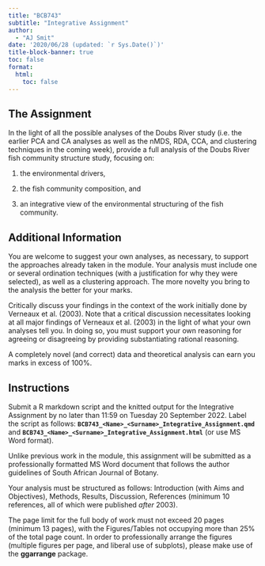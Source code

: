 ```yaml
---
title: "BCB743"
subtitle: "Integrative Assignment"
author: 
  - "AJ Smit"
date: '2020/06/28 (updated: `r Sys.Date()`)'
title-block-banner: true
toc: false
format:
  html:
    toc: false
---
```


## The Assignment

In the light of all the possible analyses of the Doubs River study (i.e. the earlier PCA and CA analyses as well as the nMDS, RDA, CCA, and clustering techniques in the coming week), provide a full analysis of the Doubs River fish community structure study, focusing on:

1.  the environmental drivers,

2.  the fish community composition, and

3.  an integrative view of the environmental structuring of the fish community.

## Additional Information

You are welcome to suggest your own analyses, as necessary, to support the approaches already taken in the module. Your analysis must include one or several ordination techniques (with a justification for why they were selected), as well as a clustering approach. The more novelty you bring to the analysis the better for your marks.

Critically discuss your findings in the context of the work initially done by Verneaux et al. (2003). Note that a critical discussion necessitates looking at all major findings of Verneaux et al. (2003) in the light of what your own analyses tell you. In doing so, you must support your own reasoning for agreeing or disagreeing by providing substantiating rational reasoning.

A completely novel (and correct) data and theoretical analysis can earn you marks in excess of 100%.

## Instructions

Submit a R markdown script and the knitted output for the Integrative Assignment by no later than 11:59 on Tuesday 20 September 2022. Label the script as follows: **`BCB743_<Name>_<Surname>_Integrative_Assignment.qmd`** and **`BCB743_<Name>_<Surname>_Integrative_Assignment.html`** (or use MS Word format).

Unlike previous work in the module, this assignment will be submitted as a professionally formatted MS Word document that follows the author guidelines of South African Journal of Botany.

Your analysis must be structured as follows: Introduction (with Aims and Objectives), Methods, Results, Discussion, References (minimum 10 references, all of which were published *after* 2003).

The page limit for the full body of work must not exceed 20 pages (minimum 13 pages), with the Figures/Tables not occupying more than 25% of the total page count. In order to professionally arrange the figures (multiple figures per page, and liberal use of subplots), please make use of the **ggarrange** package.
